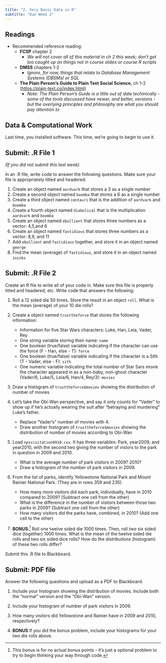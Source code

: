 ```yaml
---
title: "2. Very Basic Data in R"
subtitle: "Due Week 2"
---
```


## Readings

- Recommended reference reading:
  - **FCSP** chapter 2
    - *We will not cover all of this material in ch 2 this week; don't get too caught up on things not in course slides or course R scripts*
  - **DMSS** chapters 1-2
    - *Ignore, for now, things that relate to Database Management Systems (DBSMs) or SQL*
  - **The Plain Person's Guide to Plain Text Social Science**, ch 1-2 (<https://plain-text.co/index.html>)
    - *Note: The Plain Person's Guide is a little out of date techinically - some of the tools discussed have newer, and better, versions - but the overlying principles and philosophy are what you should pay attention to*

## Data & Computational Work

Last time, you installed software.  This time, we're going to begin to use it.

## Submit: .R File 1

*(If you did not submit this last week)*

In an .R file, write code to answer the following questions. Make sure your file is appropriately titled and headered.

1. Create an object named `aardvark` that stores a 3 as a single number
2. Create a second object named `boomba` that stores a 6 as a single number
3. Create a third object named `centauri` that is the addition of `aardvark` and `boomba`
4. Create a fourth object named `diabolical` that is the multiplication `aardvark` and `boomba`
5. Create an object named `ebullient` that stores three numbers as a vector: 4,5,and 6
6. Create an object named `fastidious` that stores three numbers as a vector: 8,9, and 11
7. Add `ebullient` and `fastidious` together, and store it in an object named `george`
8. Find the mean (average) of `fastidious`, and store it in an object named `zoinks`

## Submit: .R File 2

Create an R file to write all of your code in.  Make sure this file is properly titled and headered, etc.  Write code that answers the following:

1. Roll a 12 sided die 50 times.  Store the result in an object `roll`.  What is the mean (average) of your 10 die rolls?

2. Create a object named `trusttheforce` that stores the following information:
    - Information for five Star Wars characters: Luke, Han, Leia, Vader, Rey
    - One string variable storing their name: `name`
    - One boolean (true/false) variable indicating if the character can use the force (F - Han, else - T): `force`
    - One boolean (true/false) variable indicating if the character is a Sith (T - Vader, else - F): `sith`
    - One numeric variable indicating the total number of Star Sars movie the character appeared in as a non-baby, non-ghost character (Vader/6, Luke/5, Leia/6, Han/4, Rey/3): `movies`

3. Draw a histogram of `trusttheforce$movies` showing the distribution of number of movies

4. Let's take the Obi-Wan perspective, and say it only counts for "Vader" to show up if he's actually wearing the suit after "betraying and murdering" Luke's father.
    - Replace "Vader's" number of movies with 4.
    - Draw another histogram of `trusttheforce$movies` showing the distribution of number of movies according to Obi-Wan

5. Load `npsvisitation0910.csv`.  It has three variables: Park, year2009, and year2010, with the second two giving the number of vistors to the park in question in 2009 and 2010.
    - What is the average number of park visitors in 2009? 2010? 
    - Draw a histogram of the number of park visitors in 2009.

6. From the list of parks, identify Yellowstone National Park and Mount Rainier National Park.  (They are in rows 359 and 235).  
    - How many more visitors did each park, individually, have in 2010 compared to 2009? (Subtract one cell from the other)
    - What is the difference in the number of visitors between those two parks in 2009?  (Subtract one cell from the other)
    - How many visitors did the parks have, combined, in 2010? (Add one cell to the other)

7. **BONUS**:[^:bonus] Roll one twelve sided die 1000 times.  Then, roll *two* six sided dice (together) 1000 times.  What is the mean of the twelve sided die rolls and two six sided dice rolls?  How do the *distributions* (histogram) of these two rolls differ?

[^:bonus]: This bonus is for no actual bonus points - it's just a optional problem to try to begin thinking your way through code.

Submit this .R file to Blackboard.

## Submit: PDF file

Answer the following questions and upload as a PDF to Blackboard.

1. Include your histogram showing the distribution of movies.  Include both the "normal" version and the "Obi-Wan" version.

2. Include your histogram of number of park visitors in 2009.

3. How many visitors did Yellowstone and Rainier have in 2009 and 2010, respectively?

4. **BONUS** If you did the bonus problem, include your histograms for your two die rolls above.